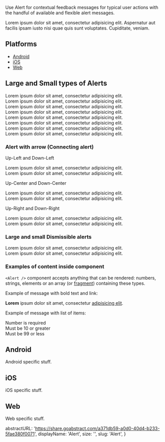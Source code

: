 
<p className="lead">
  Use Alert for contextual feedback messages for typical user actions with the handful of available and flexible alert messages.
</p>

<div className="row">
  <div className="col-md-6">
    <Alert
      type={"warning"}
      size={"sm"}
      arrow={"up-left"}
      dismissible={false}>
      Lorem ipsum dolor sit amet, consectetur adipisicing elit. Aspernatur aut facilis ipsam iusto nisi quae quis sunt voluptates. Cupiditate, veniam.
    </Alert>
  </div>
</div>

## Platforms

- [Android](#Android)
- [iOS](#iOS)
- [Web](#Web)

## Large and Small types of Alerts

<div className="row">
  <div className="col-md-6">
    <Alert>Lorem ipsum dolor sit amet, consectetur adipisicing elit.</Alert>
  </div>
  <div className="col-md-6">
    <Alert size="sm">Lorem ipsum dolor sit amet, consectetur adipisicing elit.</Alert>
  </div>
</div>

<div className="row">
  <div className="col-md-6">
    <Alert type="warning">Lorem ipsum dolor sit amet, consectetur adipisicing elit.</Alert>
  </div>
  <div className="col-md-6">
    <Alert size="sm" type="warning">Lorem ipsum dolor sit amet, consectetur adipisicing elit.</Alert>
  </div>
</div>

<div className="row">
  <div className="col-md-6">
    <Alert type="success">Lorem ipsum dolor sit amet, consectetur adipisicing elit.</Alert>
  </div>
  <div className="col-md-6">
    <Alert size="sm" type="success">Lorem ipsum dolor sit amet, consectetur adipisicing elit.</Alert>
  </div>
</div>

<div className="row">
  <div className="col-md-6">
    <Alert type="error">Lorem ipsum dolor sit amet, consectetur adipisicing elit.</Alert>
  </div>
  <div className="col-md-6">
    <Alert size="sm" type="error">Lorem ipsum dolor sit amet, consectetur adipisicing elit.</Alert>
  </div>
</div>

### Alert with arrow (Connecting alert)

Up-Left and Down-Left

<div className="row">
  <div className="col-md-6">
    <Alert size="sm" arrow={"up-left"} type={"warning"}>Lorem ipsum dolor sit amet, consectetur adipisicing elit.</Alert>
  </div>

  <div className="col-md-6">
    <Alert size="sm" arrow={"down-left"} type={"warning"}>Lorem ipsum dolor sit amet, consectetur adipisicing elit.</Alert>
  </div>
</div>

Up-Center and Down-Center

<div className="row">
  <div className="col-md-6">
    <Alert size="sm" arrow={"up-center"} type={"error"}>Lorem ipsum dolor sit amet, consectetur adipisicing elit.</Alert>
  </div>

  <div className="col-md-6">
    <Alert size="sm" arrow={"down-center"} type={"error"}>Lorem ipsum dolor sit amet, consectetur adipisicing elit.</Alert>
  </div>
</div>

Up-Right and Down-Right

<div className="row">
  <div className="col-md-6">
    <Alert size="sm" arrow={"up-right"}>Lorem ipsum dolor sit amet, consectetur adipisicing elit.</Alert>
  </div>

  <div className="col-md-6">
    <Alert size="sm" arrow={"down-right"}>Lorem ipsum dolor sit amet, consectetur adipisicing elit.</Alert>
  </div>
</div>

### Large and small Dismissible alerts

<div className="row">
  <div className="col-md-8">
    <Alert
      dismissible={true}
      type="success">
      Lorem ipsum dolor sit amet, consectetur adipisicing elit.
    </Alert>
  </div>
</div>

<div className="row">
  <div className="col-md-8">
    <Alert size="sm" dismissible={true}>Lorem ipsum dolor sit amet, consectetur adipisicing elit.</Alert>
  </div>
</div>

### Examples of content inside component

`<Alert />` component accepts anything that can be rendered: numbers, strings, elements or an array (or [fragment](https://reactjs.org/docs/fragments.html)) containing these types.

Example of message with bold text and link:

<div className="row">
  <div className="col-md-8">
    <Alert size="sm">
      <b>Lorem</b> ipsum dolor sit amet, consectetur <a href="https://transferwise.com/help">adipisicing elit</a>.
    </Alert>
  </div>
</div>

Example of message with list of items:

<div className="row">
  <div className="col-md-8">
    <Alert size="sm" type="error" arrow="up-center">
      <div>Number is required</div>
      <div>Must be 10 or greater</div>
      <div>Must be 99 or less</div>
    </Alert>
  </div>
</div>


## <a id="Android"></a>Android

Android specific stuff.

## <a id="iOS"></a>iOS

iOS specific stuff.

## <a id="Web"></a>Web

Web specific stuff.


  abstractURL: 'https://share.goabstract.com/a371db59-a0d0-40d4-b233-5fae380f0071',
  displayName: 'Alert',
  size: '',
  slug: 'Alert',
}
